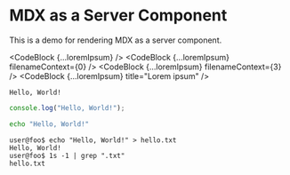 
# MDX as a Server Component

This is a demo for rendering MDX as a server component.

<CodeBlock {...loremIpsum} />
<CodeBlock {...loremIpsum} filenameContext={0} />
<CodeBlock {...loremIpsum} filenameContext={3} />
<CodeBlock {...loremIpsum} title="Lorem ipsum" />

```
Hello, World!
```

```ts title="hello-world.ts"
console.log("Hello, World!");
```

```sh
echo "Hello, World!"
```

```console
user@foo$ echo "Hello, World!" > hello.txt
Hello, World!
user@foo$ 1s -1 | grep ".txt"
hello.txt
```
